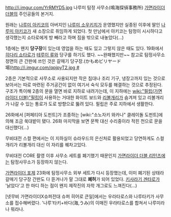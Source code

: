 http://i.imgur.com/YrRMYD5.jpg
나루미 탐정 사무소(鳴海探偵事務所)
[[가면라이더 더블]]의 주인공들의 본거지. 

원래는 [[나루미 아키코]]의 아버지인 [[나루미 소우키치]]가 운영했지만 실종된 이후에 딸인 [[나루미 아키코]]가 새 소장으로 취임하게 되었다. 첫 만남에서 아키코는 탐정이 시시하다고 생각했는지 쇼타로에게 방 빼라고 하며 짐을 밖으로 내놓았다(...)

1층에는 왠지 '''당구장'''이 있는데 영업을 하는 때도 있고 그렇지 않은 때도 있다. 19화에서 [[히다리 쇼타로]]가 [[테루이 류]]와 당구를 하기도 했다. ~~완패했지만~~ 참고로 탐정사무소 정면의 큰 간판에 쓰인 것은 갈매기  당구장.(かもめビリヤード場)[[http://i.imgur.com/qpjpyT2.jpg #]]

2층은 기본적으로 사무소로 사용되지만 작은 침대나 조리 기구, 냉장고까지 있는 것으로 보아서는 따로 마련된 주거공간이 없이 여기서 숙식 모두를 해결하는 것으로 추정된다.
구조가 특이해 2층의 문을 열면 바로 지하로 내려가는데, 이 지하에는 [[wiki:"필립(가면라이더 더블)"필립]]이 사용하는 거대한 화이트 보드와 [[리볼개리]]가 숨겨져 있고 리볼개리가 나갈 수 있는 통로가 도로 방향으로 뚫려 있다. 필립은 주로 지하에서 생활한다.

26화에서 [퍼페티아 도펀트]가 조종하는 [wiki:"소노자키 와카나" 클레이돌 도펀트]에 의해 조금 쑥대밭이 됐다. 26화 마지막을 보면 문짝 대신 수리중이라 적힌 천으로 문을 대신했다(...)

무비대전 스컬 편에서는 이 지하실이 슈라우드의 은신처로 활용되었고 당연하게도 스컬개리가 리볼개리 대신 이 자리를 꿰차고있다.

무비대전 CORE 촬영 이후 사무소 세트를 폐기했기 때문인지 [[가면라이더 더블 리턴즈]]에는 탐정사무소가 등장하지 않는다.

[[가면라이더 포제]] 23화에 탐정사무소 외부 세트가 다시 등장했는데, 이미 폐기된 상태라 갈매기 당구장 간판도 다 뜯겨나가 말 그대로 '''폐허'''가 되어 있었다. [[키사라기 겐타로]]가 '낡았다'고 한 마디 하는 점이 왠지 제작진의 자학 개그로도 느껴진다(...)

[넷무비 가면라이더X슈퍼전대 슈퍼 히어로 큰일]에서는 우라타로스와 나루타키가 사무소를 접수해버렸다. '나루'타키+바다(海,うみ)의 이매진 우라타로스를 합쳐서 나루미라나 뭐라나.
